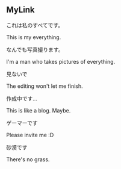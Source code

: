 ## MyLink

<ProjectCard title="Twitter" link="https://twitter.com/Shu_tkng" bg="linear-gradient(to right, #48c6ef 0%, #6f86d6 100%)">
これは私のすべてです。

This is my everything.
</ProjectCard>

<ProjectCard title="Instagram" link="https://www.behance.net/gallery/58937147/Freiheit" bg="linear-gradient(to right, #D4145A 0%, #FBB03B 100%)">
なんでも写真撮ります。

I'm a man who takes pictures of everything.
</ProjectCard>

<ProjectCard title="youtube" link="https://www.youtube.com/channel/UCBwwioXB75P2stDFVOiy3LQ/featured" bg="linear-gradient(to right, #ff0844  0%, #ffb199  100%)">
見ないで

The editing won't let me finish.
</ProjectCard>

<ProjectCard title="Shushi🍣" link="http://shutkng.wp.xdomain.jp/" bg="linear-gradient(to right, #d585ff   0%, #0fe   100%)">
作成中です...

This is like a blog. Maybe.
</ProjectCard>

<ProjectCard title="Steam" link="https://steamcommunity.com/id/shurapi/" bg="linear-gradient(to right, #517fa4   0%, #243949   100%)">
ゲーマーです

Please invite me :D
</ProjectCard>

<ProjectCard title="Github" link="https://github.com/ShuTakenaga" bg="linear-gradient(to right, #b3ffab   0%, #12fff7   100%)">
砂漠です

There's no grass.
</ProjectCard>